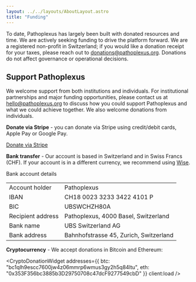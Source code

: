 ```yaml
---
layout: ../../layouts/AboutLayout.astro
title: "Funding"
---
```



To date, Pathoplexus has largely been built with donated resources and time. We are actively seeking funding to drive the platform forward. We are a registered non-profit in Switzerland; if you would like a donation receipt for your taxes, please reach out to donations@pathoplexus.org. Donations do not affect governance or operational decisions.

## Support Pathoplexus

We welcome support from both institutions and individuals. For institutional partnerships and major funding opportunities, please contact us at hello@pathoplexus.org to discuss how you could support Pathoplexus and what we could achieve together.  We also welcome donations from individuals. 

**Donate via Stripe** - you can donate via Stripe using credit/debit cards, Apple Pay or Google Pay.

<div class="mt-6 mb-10">
  <a href="https://donate.stripe.com/6oU14n1bGeeza2maO3gMw00" 
     target="_blank" 
     rel="noopener noreferrer"
     class="inline-flex items-center gap-2 px-6 py-2 bg-primary-500 !text-white !no-underline hover:!no-underline font-semibold rounded-lg hover:bg-primary-600 transition-colors shadow-sm">
    <CreditCardIcon className="w-5 h-5" />
    Donate via Stripe
  </a>
</div>

**Bank transfer** - Our account is based in Switzerland and in Swiss Francs (CHF). If your account is in a different currency, we recommend using [Wise](https://wise.com/).

  <div class="bank-details bg-gray-50 p-4 rounded-lg">
      <span class="text-sm font-medium">Bank account details</span><br />
    <table class="my-3 border-collapse border border-gray-200 rounded-lg">
      <tbody>
        <tr class="bg-gray-50">
          <td class="border border-gray-200 px-4 py-2 font-medium text-xs">Account holder</td>
          <td class="border border-gray-200 px-4 py-2 text-xs">Pathoplexus</td>
        </tr>
        <tr>
          <td class="border border-gray-200 px-4 py-2 font-medium text-xs">IBAN</td>
          <td class="border border-gray-200 px-4 py-2 text-xs font-mono">CH18 0023 3233 3422 4101 P</td>
        </tr>
        <tr class="bg-gray-50">
          <td class="border border-gray-200 px-4 py-2 font-medium text-xs">BIC</td>
          <td class="border border-gray-200 px-4 py-2 text-xs font-mono">UBSWCHZH80A</td>
        </tr>
        <tr class="bg-gray-50">
          <td class="border border-gray-200 px-4 py-2 font-medium text-xs">Recipient address</td>
          <td class="border border-gray-200 px-4 py-2 text-xs">Pathoplexus, 4000 Basel, Switzerland</td>
        </tr>
        <tr class="bg-gray-50">
          <td class="border border-gray-200 px-4 py-2 font-medium text-xs">Bank name</td>
          <td class="border border-gray-200 px-4 py-2 text-xs">UBS Switzerland AG</td>
        </tr>
        <tr class="bg-gray-50">
          <td class="border border-gray-200 px-4 py-2 font-medium text-xs">Bank address</td>
          <td class="border border-gray-200 px-4 py-2 text-xs">Bahnhofstrasse 45, Zurich, Switzerland</td>
        </tr>
      </tbody>
    </table>
  </div>



**Cryptocurrency** - We accept donations in Bitcoin and Ethereum:

<CryptoDonationWidget 
  addresses={{
    btc: "bc1qlh9escc7600jw4z06mmrp6wmus3gy2h5q84ltu",
    eth: "0x353F356bc3885b3D29750708c47dcF9277549cbD"
  }}
  client:load
/>
